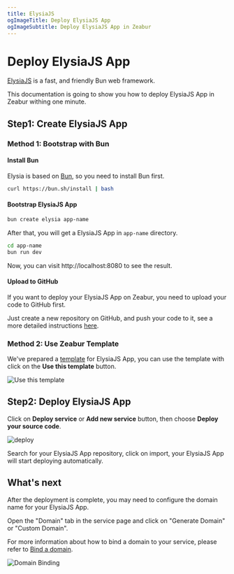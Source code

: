 ```yaml
---
title: ElysiaJS
ogImageTitle: Deploy ElysiaJS App
ogImageSubtitle: Deploy ElysiaJS App in Zeabur
---
```


<WorkingInProgress />

# Deploy ElysiaJS App

[ElysiaJS](https://elysiajs.com) is a fast, and friendly Bun web framework.

This documentation is going to show you how to deploy ElysiaJS App in Zeabur withing one minute.

## Step1: Create ElysiaJS App

### Method 1: Bootstrap with Bun

#### Install Bun

Elysia is based on [Bun](https://bun.sh/), so you need to install Bun first.

```bash
curl https://bun.sh/install | bash
```

#### Bootstrap ElysiaJS App

```bash
bun create elysia app-name
```

After that, you will get a ElysiaJS App in `app-name` directory.

```bash
cd app-name
bun run dev
```

Now, you can visit http://localhost:8080 to see the result.

#### Upload to GitHub

If you want to deploy your ElysiaJS App on Zeabur, you need to upload your code to GitHub first.

Just create a new repository on GitHub, and push your code to it, see a more detailed instructions [here](https://docs.github.com/en/github/importing-your-projects-to-github/adding-an-existing-project-to-github-using-the-command-line).

### Method 2: Use Zeabur Template

We've prepared a [template](https://github.com/zeabur/elysia-starter) for ElysiaJS App, you can use the template with click on the **Use this template** button.

![Use this template](/guides/bun/elysia/template.png)

## Step2: Deploy ElysiaJS App

Click on **Deploy service** or **Add new service** button, then choose **Deploy your source code**.

![deploy](/deploy/common/select-service.en-US.png)

Search for your ElysiaJS App repository, click on import, your ElysiaJS App will start deploying automatically.

## What's next

After the deployment is complete, you may need to configure the domain name for your ElysiaJS App.

Open the "Domain" tab in the service page and click on "Generate Domain" or "Custom Domain".

For more information about how to bind a domain to your service, please refer to [Bind a domain](/deploy/domain-binding).

![Domain Binding](/guides/bun/elysia/domain.png)
